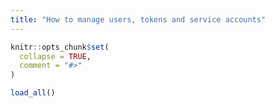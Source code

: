 ```yaml
---
title: "How to manage users, tokens and service accounts"
---
```


```r
knitr::opts_chunk$set(
  collapse = TRUE,
  comment = "#>"
)
```

```r
load_all()
```
